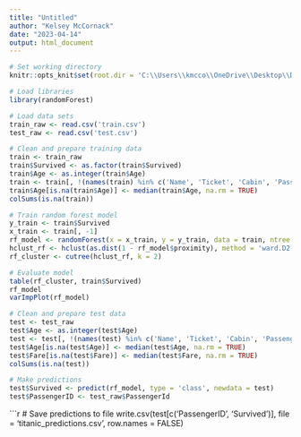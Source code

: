 ---
title: "Untitled"
author: "Kelsey McCornack"
date: "2023-04-14"
output: html_document
---

```{r setup, include = FALSE}
# Set working directory
knitr::opts_knit$set(root.dir = 'C:\\Users\\kmcco\\OneDrive\\Desktop\\DataScienceSelfStudy\\Kaggle Competitions\\titanic')
```

```{r}
# Load libraries
library(randomForest)
```

```{r}
# Load data sets
train_raw <- read.csv('train.csv')
test_raw <- read.csv('test.csv')
```

```{r}
# Clean and prepare training data
train <- train_raw
train$Survived <- as.factor(train$Survived)
train$Age <- as.integer(train$Age)
train <- train[, !(names(train) %in% c('Name', 'Ticket', 'Cabin', 'PassengerId'))]
train$Age[is.na(train$Age)] <- median(train$Age, na.rm = TRUE)
colSums(is.na(train))
```

```{r}
# Train random forest model
y_train <- train$Survived
x_train <- train[, -1]
rf_model <- randomForest(x = x_train, y = y_train, data = train, ntree = 10000, proximity = TRUE, oob.prox = TRUE)
hclust_rf <- hclust(as.dist(1 - rf_model$proximity), method = 'ward.D2')
rf_cluster <- cutree(hclust_rf, k = 2)
```

```{r}
# Evaluate model
table(rf_cluster, train$Survived)
rf_model
varImpPlot(rf_model)
```

```{r}
# Clean and prepare test data
test <- test_raw
test$Age <- as.integer(test$Age)
test <- test[, !(names(test) %in% c('Name', 'Ticket', 'Cabin', 'PassengerId'))]
test$Age[is.na(test$Age)] <- median(test$Age, na.rm = TRUE)
test$Fare[is.na(test$Fare)] <- median(test$Fare, na.rm = TRUE)
colSums(is.na(test))
```

```{r}
# Make predictions
test$Survived <- predict(rf_model, type = 'class', newdata = test)
test$PassengerID <- test_raw$PassengerId
```

```{r}
# Save predictions to file
write.csv(test[c('PassengerID', 'Survived')], file = 'titanic_predictions.csv', row.names = FALSE)
